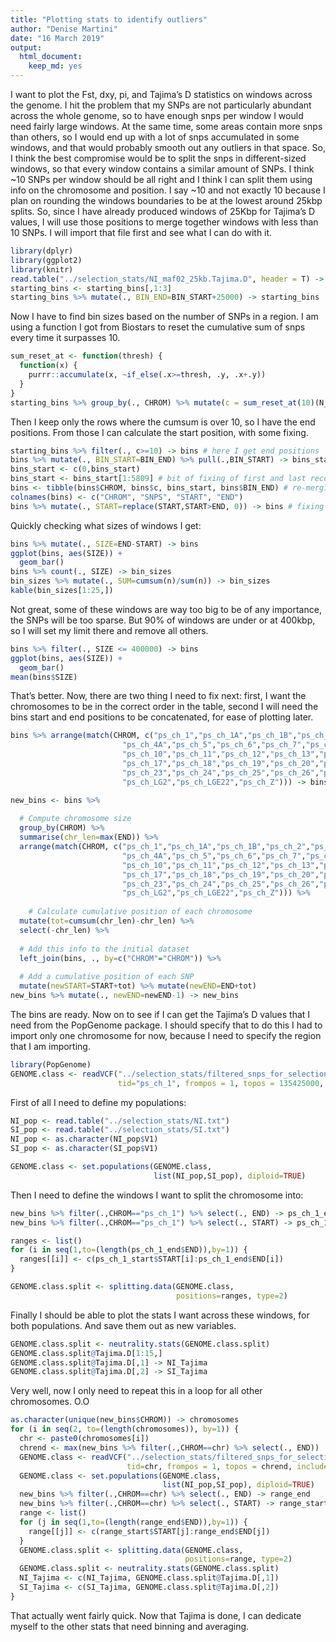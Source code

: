 ```yaml
---
title: "Plotting stats to identify outliers"
author: "Denise Martini"
date: "16 March 2019"
output: 
  html_document: 
    keep_md: yes
---
```


I want to plot the Fst, dxy, pi, and Tajima's D statistics on windows across the genome. I hit the problem that my SNPs are not particularly abundant across the whole genome, so to have enough snps per window I would need fairly large windows. At the same time, some areas contain more snps than others, so I would end up with a lot of snps accumulated in some windows, and that would probably smooth out any outliers in that space. So, I think the best compromise would be to split the snps in different-sized windows, so that every window contains a similar amount of SNPs. I think ~10 SNPs per window should be all right and I think I can split them using info on the chromosome and position. I say ~10 and not exactly 10 because I plan on rounding the windows boundaries to be at the lowest around 25kbp splits. So, since I have already produced windows of 25Kbp for Tajima's D values, I will use those positions to merge together windows with less than 10 SNPs. 
I will import that file first and see what I can do with it. 

```r
library(dplyr)
library(ggplot2)
library(knitr)
read.table("../selection_stats/NI_maf02_25kb.Tajima.D", header = T) -> starting_bins
starting_bins <- starting_bins[,1:3]
starting_bins %>% mutate(., BIN_END=BIN_START+25000) -> starting_bins
```

Now I have to find bin sizes based on the number of SNPs in a region. I am using a function I got from Biostars to reset the cumulative sum of snps every time it surpasses 10.  

```r
sum_reset_at <- function(thresh) {
  function(x) {
    purrr::accumulate(x, ~if_else(.x>=thresh, .y, .x+.y))
  }  
}
starting_bins %>% group_by(., CHROM) %>% mutate(c = sum_reset_at(10)(N_SNPS)) -> starting_bins
```

Then I keep only the rows where the cumsum is over 10, so I have the end positions. From those I can calculate the start position, with some fixing. 

```r
starting_bins %>% filter(., c>=10) -> bins # here I get end positions
bins %>% mutate(., BIN_START=BIN_END) %>% pull(.,BIN_START) -> bins_start # making up the start positions
bins_start <- c(0,bins_start)
bins_start <- bins_start[1:5809] # bit of fixing of first and last records
bins <- tibble(bins$CHROM, bins$c, bins_start, bins$BIN_END) # re-merging with the original dataset
colnames(bins) <- c("CHROM", "SNPS", "START", "END")
bins %>% mutate(., START=replace(START,START>END, 0)) -> bins # fixing records at the start of chromosomes
```

Quickly checking what sizes of windows I get:

```r
bins %>% mutate(., SIZE=END-START) -> bins
ggplot(bins, aes(SIZE)) +
  geom_bar()
bins %>% count(., SIZE) -> bin_sizes
bin_sizes %>% mutate(., SUM=cumsum(n)/sum(n)) -> bin_sizes
kable(bin_sizes[1:25,])
```

Not great, some of these windows are way too big to be of any importance, the SNPs will be too sparse. But 90% of windows are under or at 400kbp, so I will set my limit there and remove all others.

```r
bins %>% filter(., SIZE <= 400000) -> bins
ggplot(bins, aes(SIZE)) +
  geom_bar()
mean(bins$SIZE)
```

That's better. Now, there are two thing I need to fix next: first, I want the chromosomes to be in the correct order in the table, second I will need the bins start and end positions to be concatenated, for ease of plotting later. 

```r
bins %>% arrange(match(CHROM, c("ps_ch_1","ps_ch_1A","ps_ch_1B","ps_ch_2","ps_ch_3","ps_ch_4",
                         "ps_ch_4A","ps_ch_5","ps_ch_6","ps_ch_7","ps_ch_8","ps_ch_9",
                         "ps_ch_10","ps_ch_11","ps_ch_12","ps_ch_13","ps_ch_14","ps_ch_15",
                         "ps_ch_17","ps_ch_18","ps_ch_19","ps_ch_20","ps_ch_21","ps_ch_22",
                         "ps_ch_23","ps_ch_24","ps_ch_25","ps_ch_26","ps_ch_27","ps_ch_28",
                         "ps_ch_LG2","ps_ch_LGE22","ps_ch_Z"))) -> bins

new_bins <- bins %>% 
  
  # Compute chromosome size
  group_by(CHROM) %>% 
  summarise(chr_len=max(END)) %>% 
  arrange(match(CHROM, c("ps_ch_1","ps_ch_1A","ps_ch_1B","ps_ch_2","ps_ch_3","ps_ch_4",
                         "ps_ch_4A","ps_ch_5","ps_ch_6","ps_ch_7","ps_ch_8","ps_ch_9",
                         "ps_ch_10","ps_ch_11","ps_ch_12","ps_ch_13","ps_ch_14","ps_ch_15",
                         "ps_ch_17","ps_ch_18","ps_ch_19","ps_ch_20","ps_ch_21","ps_ch_22",
                         "ps_ch_23","ps_ch_24","ps_ch_25","ps_ch_26","ps_ch_27","ps_ch_28",
                         "ps_ch_LG2","ps_ch_LGE22","ps_ch_Z"))) %>% 
  
    # Calculate cumulative position of each chromosome
  mutate(tot=cumsum(chr_len)-chr_len) %>%
  select(-chr_len) %>%
  
  # Add this info to the initial dataset
  left_join(bins, ., by=c("CHROM"="CHROM")) %>%
  
  # Add a cumulative position of each SNP
  mutate(newSTART=START+tot) %>% mutate(newEND=END+tot)
new_bins %>% mutate(., newEND=newEND-1) -> new_bins
```

The bins are ready. 
Now on to see if I can get the Tajima's D values that I need from the PopGenome package. I should specify that to do this I had to import only one chromosome for now, because I need to specify the region that I am importing.

```r
library(PopGenome)
GENOME.class <- readVCF("../selection_stats/filtered_snps_for_selection_tests_maf02.recode.vcf.gz", 
                        tid="ps_ch_1", frompos = 1, topos = 135425000, include.unknown=TRUE, numcols = 10000)
```

First of all I need to define my populations:

```r
NI_pop <- read.table("../selection_stats/NI.txt")
SI_pop <- read.table("../selection_stats/SI.txt")
NI_pop <- as.character(NI_pop$V1)
SI_pop <- as.character(SI_pop$V1)

GENOME.class <- set.populations(GENOME.class,
                                list(NI_pop,SI_pop), diploid=TRUE)
```

Then I need to define the windows I want to split the chromosome into:

```r
new_bins %>% filter(.,CHROM=="ps_ch_1") %>% select(., END) -> ps_ch_1_end
new_bins %>% filter(.,CHROM=="ps_ch_1") %>% select(., START) -> ps_ch_1_start

ranges <- list()
for (i in seq(1,to=(length(ps_ch_1_end$END)),by=1)) {
  ranges[[i]] <- c(ps_ch_1_start$START[i]:ps_ch_1_end$END[i])
}

GENOME.class.split <- splitting.data(GENOME.class,
                                     positions=ranges, type=2)
```

Finally I should be able to plot the stats I want across these windows, for both populations. And save them out as new variables.

```r
GENOME.class.split <- neutrality.stats(GENOME.class.split)
GENOME.class.split@Tajima.D[1:15,]
GENOME.class.split@Tajima.D[,1] -> NI_Tajima
GENOME.class.split@Tajima.D[,2] -> SI_Tajima
```

Very well, now I only need to repeat this in a loop for all other chromosomes. O.O

```r
as.character(unique(new_bins$CHROM)) -> chromosomes
for (i in seq(2, to=(length(chromosomes)), by=1)) {
  chr <- paste0(chromosomes[i])
  chrend <- max(new_bins %>% filter(.,CHROM==chr) %>% select(., END))
  GENOME.class <- readVCF("../selection_stats/filtered_snps_for_selection_tests_maf02.recode.vcf.gz", 
                          tid=chr, frompos = 1, topos = chrend, include.unknown=TRUE, numcols = 10000)
  GENOME.class <- set.populations(GENOME.class,
                                  list(NI_pop,SI_pop), diploid=TRUE)
  new_bins %>% filter(.,CHROM==chr) %>% select(., END) -> range_end
  new_bins %>% filter(.,CHROM==chr) %>% select(., START) -> range_start
  range <- list()
  for (j in seq(1,to=(length(range_end$END)),by=1)) {
    range[[j]] <- c(range_start$START[j]:range_end$END[j])
  }
  GENOME.class.split <- splitting.data(GENOME.class,
                                       positions=range, type=2)
  GENOME.class.split <- neutrality.stats(GENOME.class.split)
  NI_Tajima <- c(NI_Tajima, GENOME.class.split@Tajima.D[,1])
  SI_Tajima <- c(SI_Tajima, GENOME.class.split@Tajima.D[,2])
}
```

That actually went fairly quick. Now that Tajima is done, I can dedicate myself to the other stats that need binning and averaging.


